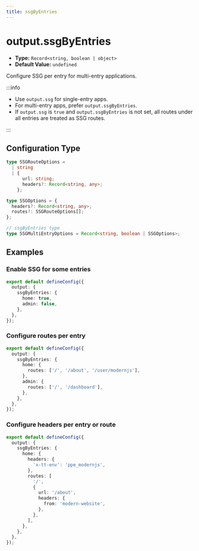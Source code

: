 ```yaml
---
title: ssgByEntries
---
```


# output.ssgByEntries

- **Type:** `Record<string, boolean | object>`
- **Default Value:** `undefined`

Configure SSG per entry for multi-entry applications.

:::info
- Use `output.ssg` for single-entry apps.
- For multi-entry apps, prefer `output.ssgByEntries`.
- If `output.ssg` is `true` and `output.ssgByEntries` is not set, all routes under all entries are treated as SSG routes.

:::

## Configuration Type

```ts
type SSGRouteOptions =
  | string
  | {
      url: string;
      headers?: Record<string, any>;
    };

type SSGOptions = {
  headers?: Record<string, any>;
  routes?: SSGRouteOptions[];
};

// ssgByEntries type
type SSGMultiEntryOptions = Record<string, boolean | SSGOptions>;
```

## Examples

### Enable SSG for some entries

```ts title="modern.config.ts"
export default defineConfig({
  output: {
    ssgByEntries: {
      home: true,
      admin: false,
    },
  },
});
```

### Configure routes per entry

```ts title="modern.config.ts"
export default defineConfig({
  output: {
    ssgByEntries: {
      home: {
        routes: ['/', '/about', '/user/modernjs'],
      },
      admin: {
        routes: ['/', '/dashboard'],
      },
    },
  },
});
```

### Configure headers per entry or route

```ts title="modern.config.ts"
export default defineConfig({
  output: {
    ssgByEntries: {
      home: {
        headers: {
          'x-tt-env': 'ppe_modernjs',
        },
        routes: [
          '/',
          {
            url: '/about',
            headers: {
              from: 'modern-website',
            },
          },
        ],
      },
    },
  },
});
```
